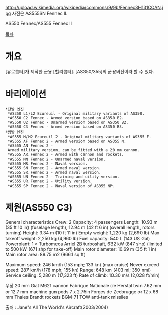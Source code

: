 http://upload.wikimedia.org/wikipedia/commons/9/9b/Fennec3H131COAN.jpg
사진은 AS555SN Fennec II.

AS550 Fennec/AS555 Fennec II

[[목차]]
= 개요 =
[유로콥터]가 제작한 군용 [헬리콥터]. [AS350/355]의 군용버전이라 할 수 있다.

= 바리에이션 =
 *단발 엔진
  *AS350 L1/L2 Ecureuil - Original military variants of AS350.
  *AS550 C2 Fennec - Armed version based on AS350 B2.
  *AS550 U2 Fennec - Unarmed version based on AS350 B2.
  *AS550 C3 Fennec - Armed version based on AS350 B3.
 *쌍발 엔진
  *AS355 M/M2 Ecureuil 2 - Original military variants of AS355 F.
  *AS555 AF Fennec 2 - Armed version based on AS355 N.
  *AS555 AN Fennec 2 - Armed military version, can be fitted with a 20 mm cannon.
  *AS555 AR Fennec 2 - Armed with cannon and rockets.
  *AS555 MN Fennec 2 - Unarmed naval version.
  *AS555 MR Fennec 2 - Naval version.
  *AS555 SN Fennec 2 - Armed naval version.
  *AS555 SR Fennec 2 - Armed naval version.
  *AS555 UN Fennec 2 - Training and uility version.
  *AS555 UR Fennec 2 - Utility version.
  *AS555 SP Fennec 2 - Naval version of AS355 NP.


= 제원(AS550 C3) =

General characteristics
Crew: 2
Capacity: 4 passengers
Length: 10.93 m (35 ft 10 in) (fuselage length), 12.94 m (42 ft 6 in) (overall length, rotors turning)
Height: 3.34 m (10 ft 11 in)
Empty weight: 1,220 kg (2,690 lb)
Max takeoff weight: 2,250 kg (4,960 lb)
Fuel capacity: 540 L (143 US Gal)
Powerplant: 1 × Turbomeca Arriel 2B turboshaft, 632 kW (847 shp) (limited to 500 kW (671 shp for take-off)
Main rotor diameter: 10.69 m (35 ft 1 in)
Main rotor area: 89.75 m2 (966.1 sq ft)

Maximum speed: 246 km/h (153 mph; 133 kn) (max cruise)
Never exceed speed: 287 km/h (178 mph; 155 kn)
Range: 648 km (403 mi; 350 nmi)
Service ceiling: 5,280 m (17,323 ft)
Rate of climb: 10.30 m/s (2,028 ft/min)

무장
20 mm Giat M621 cannon
Fabrique Nationale de Herstal twin 7.62 mm or 12.7 mm machine gun pods
7 x 2.75in Forges de Zeebrugge or 12 x 68 mm Thales Brandt rockets
BGM-71 TOW anti-tank missiles

출처 : Jane's All The World's Aircraft(2003/2004)
